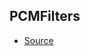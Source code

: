 ## PCMFilters



- [Source](https://github.com/Androz2091/discord-player/blob/6af3b78/packages/equalizer/src/audio/AudioFilter.ts#L13)
